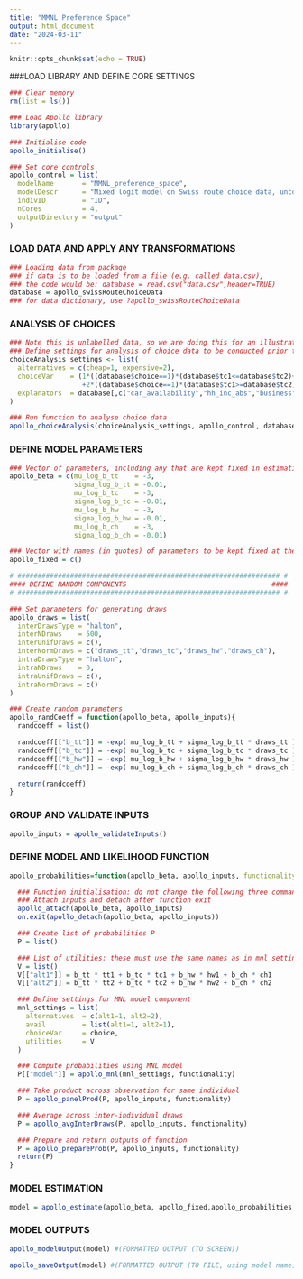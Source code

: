 ```yaml
---
title: "MMNL Preference Space"
output: html_document
date: "2024-03-11"
---
```


```r
knitr::opts_chunk$set(echo = TRUE)
```

###LOAD LIBRARY AND DEFINE CORE SETTINGS                     

```r
### Clear memory
rm(list = ls())

### Load Apollo library
library(apollo)

### Initialise code
apollo_initialise()

### Set core controls
apollo_control = list(
  modelName       = "MMNL_preference_space",
  modelDescr      = "Mixed logit model on Swiss route choice data, uncorrelated Lognormals in preference space",
  indivID         = "ID",  
  nCores          = 4,
  outputDirectory = "output"
)

```

### LOAD DATA AND APPLY ANY TRANSFORMATIONS                  

```r
### Loading data from package
### if data is to be loaded from a file (e.g. called data.csv), 
### the code would be: database = read.csv("data.csv",header=TRUE)
database = apollo_swissRouteChoiceData
### for data dictionary, use ?apollo_swissRouteChoiceData

```

### ANALYSIS OF CHOICES

```r
### Note this is unlabelled data, so we are doing this for an illustration of cheap vs expensive
### Define settings for analysis of choice data to be conducted prior to model estimation
choiceAnalysis_settings <- list(
  alternatives = c(cheap=1, expensive=2),
  choiceVar    = (1*((database$choice==1)*(database$tc1<=database$tc2)+(database$choice==2)*(database$tc1>=database$tc2))
                  +2*((database$choice==1)*(database$tc1>=database$tc2)+(database$choice==2)*(database$tc1<=database$tc2))),
  explanators  = database[,c("car_availability","hh_inc_abs","business")]
)

### Run function to analyse choice data
apollo_choiceAnalysis(choiceAnalysis_settings, apollo_control, database)

```

### DEFINE MODEL PARAMETERS

```r
### Vector of parameters, including any that are kept fixed in estimation
apollo_beta = c(mu_log_b_tt    = -3,
                sigma_log_b_tt = -0.01,
                mu_log_b_tc    = -3,
                sigma_log_b_tc = -0.01,
                mu_log_b_hw    = -3,
                sigma_log_b_hw = -0.01,
                mu_log_b_ch    = -3,
                sigma_log_b_ch = -0.01)

### Vector with names (in quotes) of parameters to be kept fixed at their starting value in apollo_beta, use apollo_beta_fixed = c() if none
apollo_fixed = c()

# ################################################################# #
#### DEFINE RANDOM COMPONENTS                                    ####
# ################################################################# #

### Set parameters for generating draws
apollo_draws = list(
  interDrawsType = "halton",
  interNDraws    = 500,
  interUnifDraws = c(),
  interNormDraws = c("draws_tt","draws_tc","draws_hw","draws_ch"),
  intraDrawsType = "halton",
  intraNDraws    = 0,
  intraUnifDraws = c(),
  intraNormDraws = c()
)

### Create random parameters
apollo_randCoeff = function(apollo_beta, apollo_inputs){
  randcoeff = list()

  randcoeff[["b_tt"]] = -exp( mu_log_b_tt + sigma_log_b_tt * draws_tt )
  randcoeff[["b_tc"]] = -exp( mu_log_b_tc + sigma_log_b_tc * draws_tc )
  randcoeff[["b_hw"]] = -exp( mu_log_b_hw + sigma_log_b_hw * draws_hw )
  randcoeff[["b_ch"]] = -exp( mu_log_b_ch + sigma_log_b_ch * draws_ch )

  return(randcoeff)
}

```

### GROUP AND VALIDATE INPUTS

```r
apollo_inputs = apollo_validateInputs()

```

### DEFINE MODEL AND LIKELIHOOD FUNCTION

```r
apollo_probabilities=function(apollo_beta, apollo_inputs, functionality="estimate"){

  ### Function initialisation: do not change the following three commands
  ### Attach inputs and detach after function exit
  apollo_attach(apollo_beta, apollo_inputs)
  on.exit(apollo_detach(apollo_beta, apollo_inputs))

  ### Create list of probabilities P
  P = list()

  ### List of utilities: these must use the same names as in mnl_settings, order is irrelevant
  V = list()
  V[["alt1"]] = b_tt * tt1 + b_tc * tc1 + b_hw * hw1 + b_ch * ch1
  V[["alt2"]] = b_tt * tt2 + b_tc * tc2 + b_hw * hw2 + b_ch * ch2

  ### Define settings for MNL model component
  mnl_settings = list(
    alternatives  = c(alt1=1, alt2=2),
    avail         = list(alt1=1, alt2=1),
    choiceVar     = choice,
    utilities     = V
  )

  ### Compute probabilities using MNL model
  P[["model"]] = apollo_mnl(mnl_settings, functionality)

  ### Take product across observation for same individual
  P = apollo_panelProd(P, apollo_inputs, functionality)

  ### Average across inter-individual draws
  P = apollo_avgInterDraws(P, apollo_inputs, functionality)

  ### Prepare and return outputs of function
  P = apollo_prepareProb(P, apollo_inputs, functionality)
  return(P)
}

```

### MODEL ESTIMATION

```r
model = apollo_estimate(apollo_beta, apollo_fixed,apollo_probabilities, apollo_inputs)
```

### MODEL OUTPUTS

```r


apollo_modelOutput(model) #(FORMATTED OUTPUT (TO SCREEN))

apollo_saveOutput(model) #(FORMATTED OUTPUT (TO FILE, using model name))
```

